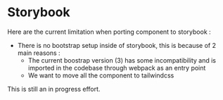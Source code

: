
<Meta title="Dev/Storybook" />

# Storybook

Here are the current limitation when porting component to storybook :

- There is no bootstrap setup inside of storybook, this is because of 2 main reasons :
  - The current boostrap version (3) has some incompatibility and is imported in the codebase through webpack as an entry point
  - We want to move all the component to tailwindcss

This is still an in progress effort.
